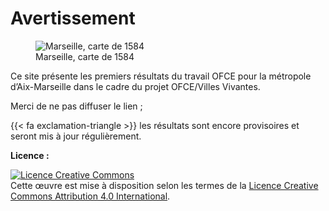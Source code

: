 # Avertissement {.unnumbered}

![Marseille, carte de 1584](images/Marseille_-_vieille_carte.jpg){fig-align="center"}

Ce site présente les premiers résultats du travail OFCE pour la métropole d'Aix-Marseille dans le cadre du projet OFCE/Villes Vivantes.

Merci de ne pas diffuser le lien ;

{{< fa exclamation-triangle >}} les résultats sont encore provisoires et seront mis à jour régulièrement.

**Licence :**

```{=html}
<a rel="license" href="http://creativecommons.org/licenses/by/4.0/"><img alt="Licence Creative Commons" style="border-width:0" src="https://i.creativecommons.org/l/by/4.0/88x31.png" /></a><br />Cette œuvre est mise à disposition selon les termes de la <a rel="license" href="http://creativecommons.org/licenses/by/4.0/">Licence Creative Commons Attribution 4.0 International</a>.
```
